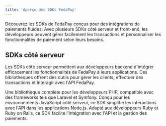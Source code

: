 ```yaml
---
title: 'Aperçu des SDKs FedaPay'
---
```


Découvrez les SDKs de FedaPay conçus pour des intégrations de paiements fluides. Avec plusieurs SDKs côté serveur et front-end, les développeurs peuvent gérer facilement les transactions et personnaliser les fonctionnalités de paiement selon leurs besoins.

## SDKs côté serveur

Les SDKs côté serveur permettent aux développeurs backend d'intégrer efficacement les fonctionnalités de FedaPay à leurs applications. Ces bibliothèques offrent des outils pour gérer les clients, effectuer des transactions et interagir avec l'API FedaPay.

<CardGroup cols={2}>
  <Card title="PHP" icon="php" href="/sdks/fr/php-fr">
    Une bibliothèque complète pour les développeurs PHP, compatible avec des frameworks tels que Laravel et Symfony.
  </Card>
  <Card title="Node.js" icon="node" href="/sdks/fr/nodejs-fr">
    Conçu pour les environnements JavaScript côté serveur, ce SDK simplifie les interactions avec l'API dans les applications Node.js.
  </Card>
  <Card title="Ruby" icon="gem" href="/sdks/fr/ruby-fr">
    Adapté aux développeurs Ruby et Ruby on Rails, ce SDK facilite l'intégration avec l'API et la gestion des paiements.
  </Card>
</CardGroup>